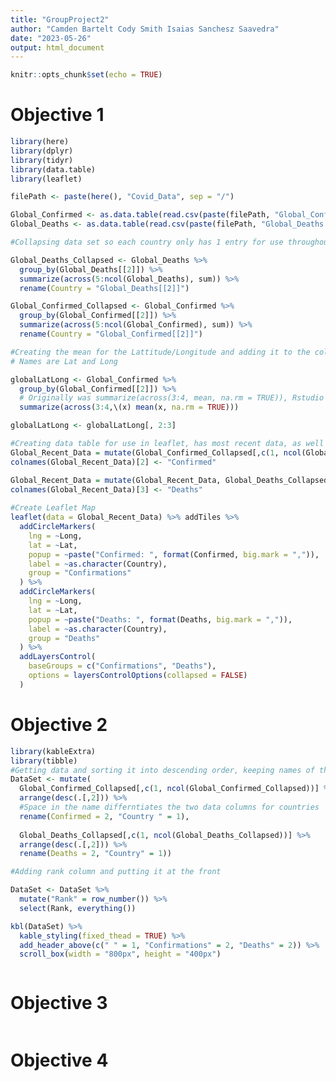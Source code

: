 ```yaml
---
title: "GroupProject2"
author: "Camden Bartelt Cody Smith Isaias Sanchesz Saavedra"
date: "2023-05-26"
output: html_document
---
```


```r
knitr::opts_chunk$set(echo = TRUE)
```

# Objective 1

```r
library(here)
library(dplyr)
library(tidyr)
library(data.table)
library(leaflet)

filePath <- paste(here(), "Covid_Data", sep = "/")

Global_Confirmed <- as.data.table(read.csv(paste(filePath, "Global_Confirmed.csv", sep = "/")))
Global_Deaths <- as.data.table(read.csv(paste(filePath, "Global_Deaths.csv", sep = "/")))

#Collapsing data set so each country only has 1 entry for use throughout the project

Global_Deaths_Collapsed <- Global_Deaths %>%
  group_by(Global_Deaths[[2]]) %>%
  summarize(across(5:ncol(Global_Deaths), sum)) %>%
  rename(Country = "Global_Deaths[[2]]")

Global_Confirmed_Collapsed <- Global_Confirmed %>%
  group_by(Global_Confirmed[[2]]) %>%
  summarize(across(5:ncol(Global_Confirmed), sum)) %>%
  rename(Country = "Global_Confirmed[[2]]")

#Creating the mean for the Lattitude/Longitude and adding it to the column. Access via name, the positions are at the back of the data table.
# Names are Lat and Long

globalLatLong <- Global_Confirmed %>%
  group_by(Global_Confirmed[[2]]) %>%
  # Originally was summarize(across(3:4, mean, na.rm = TRUE)), Rstudio suggested this due to the method being depreceated 
  summarize(across(3:4,\(x) mean(x, na.rm = TRUE)))

globalLatLong <- globalLatLong[, 2:3]

#Creating data table for use in leaflet, has most recent data, as well as the lattitude and longitutde of the countries
Global_Recent_Data = mutate(Global_Confirmed_Collapsed[,c(1, ncol(Global_Confirmed_Collapsed))])
colnames(Global_Recent_Data)[2] <- "Confirmed"

Global_Recent_Data = mutate(Global_Recent_Data, Global_Deaths_Collapsed[,c(ncol((Global_Deaths_Collapsed)))], globalLatLong)
colnames(Global_Recent_Data)[3] <- "Deaths"
  
#Create Leaflet Map
leaflet(data = Global_Recent_Data) %>% addTiles %>%
  addCircleMarkers(
    lng = ~Long, 
    lat = ~Lat, 
    popup = ~paste("Confirmed: ", format(Confirmed, big.mark = ",")), 
    label = ~as.character(Country),
    group = "Confirmations"
  ) %>%
  addCircleMarkers(
    lng = ~Long, 
    lat = ~Lat, 
    popup = ~paste("Deaths: ", format(Deaths, big.mark = ",")), 
    label = ~as.character(Country),
    group = "Deaths"
  ) %>%
  addLayersControl(
    baseGroups = c("Confirmations", "Deaths"),
    options = layersControlOptions(collapsed = FALSE)
  )

```

# Objective 2

```r
library(kableExtra)
library(tibble)
#Getting data and sorting it into descending order, keeping names of the countries consistent with data
DataSet <- mutate(
  Global_Confirmed_Collapsed[,c(1, ncol(Global_Confirmed_Collapsed))] %>% 
  arrange(desc(.[,2])) %>%
  #Space in the name differntiates the two data columns for countries
  rename(Confirmed = 2, "Country " = 1), 
  
  Global_Deaths_Collapsed[,c(1, ncol(Global_Deaths_Collapsed))] %>% 
  arrange(desc(.[,2])) %>%
  rename(Deaths = 2, "Country" = 1))

#Adding rank column and putting it at the front

DataSet <- DataSet %>%
  mutate("Rank" = row_number()) %>%
  select(Rank, everything())

kbl(DataSet) %>%
  kable_styling(fixed_thead = TRUE) %>%
  add_header_above(c(" " = 1, "Confirmations" = 2, "Deaths" = 2)) %>%
  scroll_box(width = "800px", height = "400px")



```

# Objective 3

```r


```

# Objective 4

```r


```